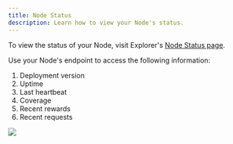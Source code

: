 ```yaml
---
title: Node Status
description: Learn how to view your Node's status.
---
```


To view the status of your Node, visit Explorer's [Node Status page](https://explorer.rss3.io/nodes/status).

Use your Node's endpoint to access the following information:

1. Deployment version
1. Uptime
1. Last heartbeat
1. Coverage
1. Recent rewards
1. Recent requests

![](./assets/view-node-status.png)
